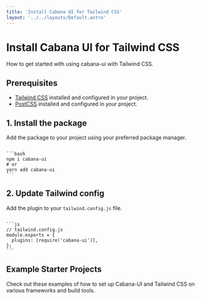```yaml
---
title: 'Install Cabana UI for Tailwind CSS'
layout: '../../layouts/Default.astro'
---
```



# Install Cabana UI for Tailwind CSS

How to get started with using cabana-ui with Tailwind CSS.

## Prerequisites

- [Tailwind CSS](https://tailwindcss.com) installed and configured in your project.
- [PostCSS](https://postcss.org) installed and configured in your project.

## 1. Install the package

Add the package to your project using your preferred package manager.

<Code >
```bash
npm i cabana-ui
# or
yarn add cabana-ui
```
</Code>

## 2. Update Tailwind config

Add the plugin to your `tailwind.config.js` file.

<Code >
```js
// tailwind.config.js
module.exports = {
  plugins: [require('cabana-ui')],
};
```
</Code>

## Example Starter Projects

Check out these examples of how to set up Cabana-UI and Tailwind CSS on various frameworks and build tools.

<ProjectList />
